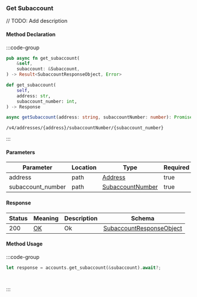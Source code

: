 ### Get Subaccount

// TODO: Add description

#### Method Declaration

:::code-group

```rust [Rust]
pub async fn get_subaccount(
    &self,
    subaccount: &Subaccount,
) -> Result<SubaccountResponseObject, Error>
```

```python [Python]
def get_subaccount(
    self,
    address: str,
    subaccount_number: int,
) -> Response
```

```typescript [TypeScript]
async getSubaccount(address: string, subaccountNumber: number): Promise<Data>
```

```url [API]
/v4/addresses/{address}/subaccountNumber/{subaccount_number}
```

:::

#### Parameters

| Parameter | Location | Type  | Required | Description |
| --------- | -------- | ----- | -------- | ----------- |
| address   | path     | [Address] |   true       |             |
| subaccount_number | path | [SubaccountNumber]    | true  |

#### Response

| Status | Meaning | Description | Schema |
| ------ | ------- | ----------- | ------ |
| 200    | [OK]    | Ok          | [SubaccountResponseObject] |

#### Method Usage

:::code-group

```rust [Rust]
let response = accounts.get_subaccount(&subaccount).await?;
```

```python [Python]

```

```typescript [TypeScript]

```

:::

[Address]: /types/address
[SubaccountNumber]: /types/subaccount_number
[OK]: https://datatracker.ietf.org/doc/html/rfc7231#section-6.3.1
[SubaccountResponseObject]: /types/subaccount_response_object